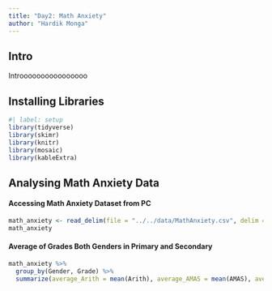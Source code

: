 ```yaml
---
title: "Day2: Math Anxiety"
author: "Hardik Monga"
---
```


## Intro

Introooooooooooooooo

## Installing Libraries

```r
#| label: setup
library(tidyverse)
library(skimr)
library(knitr)
library(mosaic)
library(kableExtra)
```

## Analysing Math Anxiety Data

#### Accessing Math Anxiety Dataset from PC

```r
math_anxiety <- read_delim(file = "../../data/MathAnxiety.csv", delim = ";")
math_anxiety
```

#### Average of Grades Both Genders in Primary and Secondary

```r
math_anxiety %>% 
  group_by(Gender, Grade) %>%
  summarize(average_Arith = mean(Arith), average_AMAS = mean(AMAS), average_RCMAS = mean(RCMAS))
```

#### 
